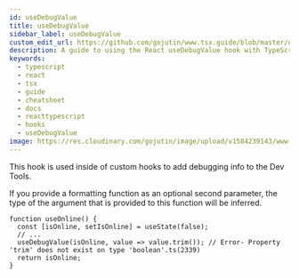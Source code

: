 ```yaml
---
id: useDebugValue
title: useDebugValue
sidebar_label: useDebugValue
custom_edit_url: https://github.com/gojutin/www.tsx.guide/blob/master/docs/hooks/useDebugValue.mdx
description: A guide to using the React useDebugValue hook with TypeScript
keywords:
  - typescript
  - react
  - tsx
  - guide
  - cheatsheet
  - docs
  - reacttypescript
  - hooks
  - useDebugValue
image: https://res.cloudinary.com/gojutin/image/upload/v1584239143/www.tsx.guide/tsx-guide-logo.png
---
```


This hook is used inside of custom hooks to add debugging info to the Dev Tools.

If you provide a formatting function as an optional second parameter, the type of the argument that is provided to this function will be inferred.

```tsx
function useOnline() {
  const [isOnline, setIsOnline] = useState(false);
  // ...
  useDebugValue(isOnline, value => value.trim()); // Error- Property 'trim' does not exist on type 'boolean'.ts(2339)
  return isOnline;
}
```
